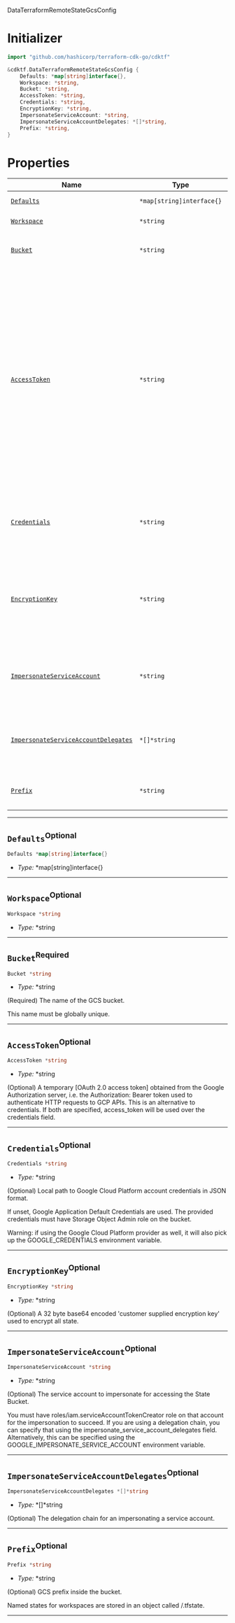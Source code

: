  DataTerraformRemoteStateGcsConfig <a name="DataTerraformRemoteStateGcsConfig" id="cdktf.DataTerraformRemoteStateGcsConfig"></a>

# Initializer <a name="Initializer" id="cdktf.DataTerraformRemoteStateGcsConfig.Initializer"></a>

```go
import "github.com/hashicorp/terraform-cdk-go/cdktf"

&cdktf.DataTerraformRemoteStateGcsConfig {
	Defaults: *map[string]interface{},
	Workspace: *string,
	Bucket: *string,
	AccessToken: *string,
	Credentials: *string,
	EncryptionKey: *string,
	ImpersonateServiceAccount: *string,
	ImpersonateServiceAccountDelegates: *[]*string,
	Prefix: *string,
}
```

# Properties <a name="Properties" id="Properties"></a>

| **Name** | **Type** | **Description** |
| --- | --- | --- |
| <code><a href="#cdktf.DataTerraformRemoteStateGcsConfig.property.defaults">Defaults</a></code> | <code>*map[string]interface{}</code> | *No description.* |
| <code><a href="#cdktf.DataTerraformRemoteStateGcsConfig.property.workspace">Workspace</a></code> | <code>*string</code> | *No description.* |
| <code><a href="#cdktf.DataTerraformRemoteStateGcsConfig.property.bucket">Bucket</a></code> | <code>*string</code> | (Required) The name of the GCS bucket. |
| <code><a href="#cdktf.DataTerraformRemoteStateGcsConfig.property.accessToken">AccessToken</a></code> | <code>*string</code> | (Optional) A temporary [OAuth 2.0 access token] obtained from the Google Authorization server, i.e. the Authorization: Bearer token used to authenticate HTTP requests to GCP APIs. This is an alternative to credentials. If both are specified, access_token will be used over the credentials field. |
| <code><a href="#cdktf.DataTerraformRemoteStateGcsConfig.property.credentials">Credentials</a></code> | <code>*string</code> | (Optional) Local path to Google Cloud Platform account credentials in JSON format. |
| <code><a href="#cdktf.DataTerraformRemoteStateGcsConfig.property.encryptionKey">EncryptionKey</a></code> | <code>*string</code> | (Optional) A 32 byte base64 encoded 'customer supplied encryption key' used to encrypt all state. |
| <code><a href="#cdktf.DataTerraformRemoteStateGcsConfig.property.impersonateServiceAccount">ImpersonateServiceAccount</a></code> | <code>*string</code> | (Optional) The service account to impersonate for accessing the State Bucket. |
| <code><a href="#cdktf.DataTerraformRemoteStateGcsConfig.property.impersonateServiceAccountDelegates">ImpersonateServiceAccountDelegates</a></code> | <code>*[]*string</code> | (Optional) The delegation chain for an impersonating a service account. |
| <code><a href="#cdktf.DataTerraformRemoteStateGcsConfig.property.prefix">Prefix</a></code> | <code>*string</code> | (Optional) GCS prefix inside the bucket. |

---

## `Defaults`<sup>Optional</sup> <a name="Defaults" id="cdktf.DataTerraformRemoteStateGcsConfig.property.defaults"></a>

```go
Defaults *map[string]interface{}
```

- *Type:* *map[string]interface{}

---

## `Workspace`<sup>Optional</sup> <a name="Workspace" id="cdktf.DataTerraformRemoteStateGcsConfig.property.workspace"></a>

```go
Workspace *string
```

- *Type:* *string

---

## `Bucket`<sup>Required</sup> <a name="Bucket" id="cdktf.DataTerraformRemoteStateGcsConfig.property.bucket"></a>

```go
Bucket *string
```

- *Type:* *string

(Required) The name of the GCS bucket.

This name must be globally unique.

---

## `AccessToken`<sup>Optional</sup> <a name="AccessToken" id="cdktf.DataTerraformRemoteStateGcsConfig.property.accessToken"></a>

```go
AccessToken *string
```

- *Type:* *string

(Optional) A temporary [OAuth 2.0 access token] obtained from the Google Authorization server, i.e. the Authorization: Bearer token used to authenticate HTTP requests to GCP APIs. This is an alternative to credentials. If both are specified, access_token will be used over the credentials field.

---

## `Credentials`<sup>Optional</sup> <a name="Credentials" id="cdktf.DataTerraformRemoteStateGcsConfig.property.credentials"></a>

```go
Credentials *string
```

- *Type:* *string

(Optional) Local path to Google Cloud Platform account credentials in JSON format.

If unset, Google Application Default Credentials are used.
The provided credentials must have Storage Object Admin role on the bucket.

Warning: if using the Google Cloud Platform provider as well,
it will also pick up the GOOGLE_CREDENTIALS environment variable.

---

## `EncryptionKey`<sup>Optional</sup> <a name="EncryptionKey" id="cdktf.DataTerraformRemoteStateGcsConfig.property.encryptionKey"></a>

```go
EncryptionKey *string
```

- *Type:* *string

(Optional) A 32 byte base64 encoded 'customer supplied encryption key' used to encrypt all state.

---

## `ImpersonateServiceAccount`<sup>Optional</sup> <a name="ImpersonateServiceAccount" id="cdktf.DataTerraformRemoteStateGcsConfig.property.impersonateServiceAccount"></a>

```go
ImpersonateServiceAccount *string
```

- *Type:* *string

(Optional) The service account to impersonate for accessing the State Bucket.

You must have roles/iam.serviceAccountTokenCreator role on that account for the impersonation to succeed.
If you are using a delegation chain, you can specify that using the impersonate_service_account_delegates field.
Alternatively, this can be specified using the GOOGLE_IMPERSONATE_SERVICE_ACCOUNT environment variable.

---

## `ImpersonateServiceAccountDelegates`<sup>Optional</sup> <a name="ImpersonateServiceAccountDelegates" id="cdktf.DataTerraformRemoteStateGcsConfig.property.impersonateServiceAccountDelegates"></a>

```go
ImpersonateServiceAccountDelegates *[]*string
```

- *Type:* *[]*string

(Optional) The delegation chain for an impersonating a service account.

---

## `Prefix`<sup>Optional</sup> <a name="Prefix" id="cdktf.DataTerraformRemoteStateGcsConfig.property.prefix"></a>

```go
Prefix *string
```

- *Type:* *string

(Optional) GCS prefix inside the bucket.

Named states for workspaces are stored in an object called <prefix>/<name>.tfstate.

---
